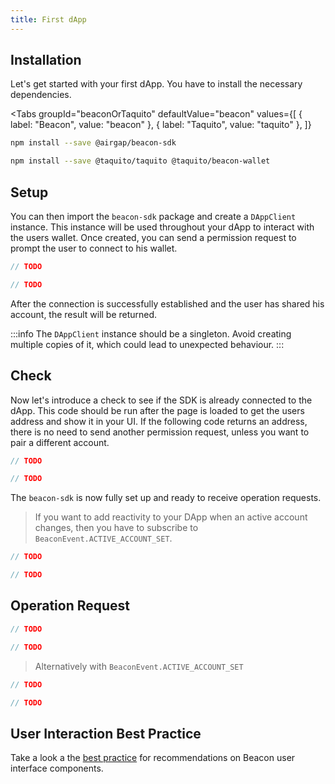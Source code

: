 ```yaml
---
title: First dApp
---
```




## Installation

Let's get started with your first dApp. You have to install the necessary dependencies.

<Tabs
  groupId="beaconOrTaquito"
  defaultValue="beacon"
  values={[
    { label: "Beacon", value: "beacon" },
    { label: "Taquito", value: "taquito" },
  ]}
>
  <TabItem value="beacon">

```bash
npm install --save @airgap/beacon-sdk
```

  </TabItem>
  <TabItem value="taquito">

```bash
npm install --save @taquito/taquito @taquito/beacon-wallet
```

  </TabItem>
</Tabs>

## Setup

You can then import the `beacon-sdk` package and create a `DAppClient` instance. This instance will be used throughout your dApp to interact with the users wallet.
Once created, you can send a permission request to prompt the user to connect to his wallet.



<!-- embedme getting-started-permission-request.beacon.ts -->

```ts live
// TODO
```

<!-- embedme getting-started-permission-request.taquito.ts -->

```ts live
// TODO
```



After the connection is successfully established and the user has shared his account, the result will be returned.

:::info
The `DAppClient` instance should be a singleton. Avoid creating multiple copies of it, which could lead to unexpected behaviour.
:::

## Check

Now let's introduce a check to see if the SDK is already connected to the dApp.
This code should be run after the page is loaded to get the users address and show it in your UI.
If the following code returns an address, there is no need to send another permission request, unless you want to pair a different account.



<!-- embedme getting-started-active-account.beacon.ts -->

```ts live
// TODO
```

<!-- embedme getting-started-active-account.taquito.ts -->

```ts live
// TODO
```



The `beacon-sdk` is now fully set up and ready to receive operation requests.

> If you want to add reactivity to your DApp when an active account changes, then you have to subscribe to `BeaconEvent.ACTIVE_ACCOUNT_SET`.



<!-- embedme getting-started-active-account-events.beacon.ts -->

```ts live
// TODO
```

<!-- embedme getting-started-active-account-events.taquito.ts -->

```ts live
// TODO
```



## Operation Request



<!-- embedme getting-started-operation-request.beacon.ts -->

```ts live
// TODO
```

<!-- embedme getting-started-operation-request.taquito.ts -->

```ts live
// TODO
```



> Alternatively with `BeaconEvent.ACTIVE_ACCOUNT_SET`



<!-- embedme getting-started-operation-request-events.beacon.ts -->

```ts live
// TODO
```

<!-- embedme getting-started-operation-request-events.taquito.ts -->

```ts live
// TODO
```



## User Interaction Best Practice

Take a look a the [best practice](/getting-started/best-practices) for recommendations on Beacon user interface components.
